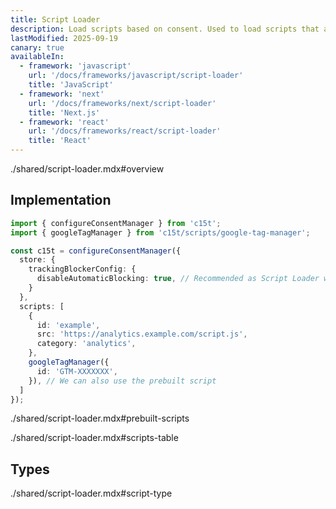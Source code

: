 ```yaml
---
title: Script Loader
description: Load scripts based on consent. Used to load scripts that are not necessary for the user's consent, such as analytics scripts.
lastModified: 2025-09-19
canary: true
availableIn:
  - framework: 'javascript'
    url: '/docs/frameworks/javascript/script-loader'
    title: 'JavaScript'
  - framework: 'next'
    url: '/docs/frameworks/next/script-loader'
    title: 'Next.js'
  - framework: 'react'
    url: '/docs/frameworks/react/script-loader'
    title: 'React'
---
```


<import>./shared/script-loader.mdx#overview</import>

## Implementation

```ts
import { configureConsentManager } from 'c15t';
import { googleTagManager } from 'c15t/scripts/google-tag-manager';

const c15t = configureConsentManager({
  store: {
    trackingBlockerConfig: {
      disableAutomaticBlocking: true, // Recommended as Script Loader will replace the tracking blocker
    }
  },
  scripts: [
    {
      id: 'example',
      src: 'https://analytics.example.com/script.js',
      category: 'analytics',
    },
    googleTagManager({
      id: 'GTM-XXXXXXX',
    }), // We can also use the prebuilt script
  ]
});
```

<import>./shared/script-loader.mdx#prebuilt-scripts</import>

<import>./shared/script-loader.mdx#scripts-table</import>

## Types

<import>./shared/script-loader.mdx#script-type</import>
